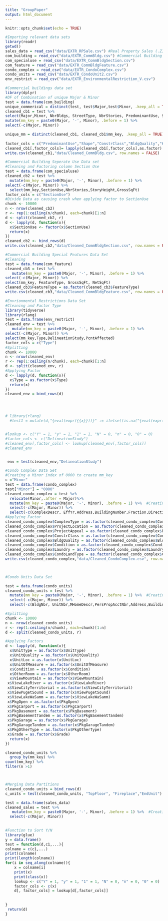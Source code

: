 ```yaml
---
title: "GroupPaper"
output: html_document
---
```


```r
knitr::opts_chunk$set(echo = TRUE)
```

```r
#Importing relevant data sets
library(readr)
getwd()
sales_data = read_csv("data/EXTR_RPSale.csv") #Real Property Sales (.ZIP)
com_building = read_csv("data/EXTR_CommBldg.csv") #Commercial Building (.ZIP)
com_specialuse = read_csv("data/EXTR_CommBldgSection.csv")
com_feature = read_csv("data/EXTR_CommBldgFeature.csv")
condo_complex = read_csv("data/EXTR_CondoComplex.csv")
condo_units = read_csv("data/EXTR_CondoUnit2.csv")
env_restrict = read_csv("data/EXTR_EnvironmentalRestriction_V.csv")
```

```r
#Commercial buildings data set
library(dplyr)
#DF of Combination of unique Major & Minor 
test = data.frame(com_building)
unique_commerical = distinct(test, test$Major,test$Minor, .keep_all = TRUE) #Data set of all unique MajorMinor Combs
cleaned_cb1 = test %>%
select(Major,Minor, NbrBldgs, StreetType, NbrStories, PredominantUse, Shape, ConstrClass, BldgQuality,BldgGrossSqFt,YrBuilt, PcntComplete, HeatingSystem,Sprinklers,Elevators ) %>%
mutate(mm_key = paste0(Major, '-', Minor), .before = 1) %>% 
select(-c(Major, Minor))

unique_mm = distinct(cleaned_cb1, cleaned_cb1$mm_key, .keep_all = TRUE)
  
factor_cols = c("PredominantUse","Shape","ConstrClass","BldgQuality","HeatingSystem")
cleaned_cb1[,factor_cols]= lapply(cleaned_cb1[,factor_cols],as.factor)
write.csv(cleaned_cb1,"data/Cleaned_CommBldg.csv", row.names = FALSE)
```

```r
#Commercial Building Seperate Use Data set
#Cleaning and Factoring colomn Section Use
test = data.frame(com_specialuse)
cleaned_cb2 = test %>%
  mutate(mm_key = paste0(Major, '-', Minor), .before = 1) %>% 
select(-c(Major, Minor)) %>%
  select(mm_key,SectionUse,NbrStories,StoryHeight,GrossSqFt)
factor_cols = c("SectionUse")
#Divide Data as causing crash when applying factor to SectionUse
chunk <- 10000
n <- nrow(cleaned_cb2)
r <- rep(1:ceiling(n/chunk), each=chunk)[1:n]
d <- split(cleaned_cb2, r)
d <- lapply(d, function(x){
  x$SectionUse <- factor(x$SectionUse)
  return(x)
})
cleaned_cb2 <- bind_rows(d)
write.csv(cleaned_cb2,"data/Cleaned_CommBldgSection.csv", row.names = FALSE)
```

```r
#Commercial Building Special Features Data Set 
#Cleaning
test = data.frame(com_feature)
cleaned_cb3 = test %>%
   mutate(mm_key = paste0(Major, '-', Minor), .before = 1) %>% 
select(-c(Major, Minor)) %>%
select(mm_key, FeatureType, GrossSqFt, NetSqFt) 
cleaned_cb3$FeatureType = as.factor(cleaned_cb3$FeatureType)
write.csv(cleaned_cb3,"data/Cleaned_CommBldgFeature.csv", row.names = FALSE)
```

```r
#Envrionmental Restrictions Data Set
#Cleaning and Factor Type
library(tidyverse)
library(rlang)
test = data.frame(env_restrict)
cleaned_env = test %>%
   mutate(mm_key = paste0(Major, '-', Minor), .before = 1) %>% 
select(-c(Major, Minor)) %>%
select(mm_key,Type,DelineationStudy,PcntAffected)
factor_cols = c("Type")
#Splitting
chunk <- 10000
n <- nrow(cleaned_env)
r <- rep(1:ceiling(n/chunk), each=chunk)[1:n]
d <- split(cleaned_env, r)
#Applying Factor 
d <- lapply(d, function(x){
  x$Type = as.factor(x$Type)
  return(x)
})
cleaned_env = bind_rows(d)




# library(rlang)
  #test1 = mutate(d,"{eval(expr({{x}}))}" := ifelse((is.na("{eval(expr({{x}}))}")),NA_real_, ifelse(("{eval(expr({{x}}))}") == "y",1,0)))


#lookup <- c("Y" = 1, "y" = 1, "1" = 1, "N" = 0, "n" = 0, "0" = 0)
#factor_cols <- c("DelineationStudy")
#cleaned_env[,factor_cols] <- lookup[cleaned_env[,factor_cols]]
#cleaned_env


 env = test(cleaned_env,"DelineationStudy")

```


```r
#Condo Complex Data Set
#Creating a Minor index of 0000 to create mm_key
c ="Minor"
test = data.frame(condo_complex)
test["Minor"] = "0000"
cleaned_condo_complex = test %>%
  relocate(Minor,.after = Major)%>%
  mutate(mm_key = paste0(Major, '-', Minor), .before = 1) %>%  #Creating mm_key
  select(-c(Major, Minor)) %>%
  select(-c(ComplexDescr, EffYr,Address,BuildingNumber,Fraction,DirectionPrefix,StreetName,DirectionSuffix,ZipCode))
#Applying Factor
cleaned_condo_complex$ComplexType = as.factor(cleaned_condo_complex$ComplexType)
cleaned_condo_complex$ProjectLocation = as.factor(cleaned_condo_complex$ProjectLocation)
cleaned_condo_complex$ProjectAppeal = as.factor(cleaned_condo_complex$ProjectAppeal)
cleaned_condo_complex$ConstrClass = as.factor(cleaned_condo_complex$ConstrClass)
cleaned_condo_complex$BldgQuality = as.factor(cleaned_condo_complex$BldgQuality)
cleaned_condo_complex$Condition = as.factor(cleaned_condo_complex$Condition)
cleaned_condo_complex$Laundry = as.factor(cleaned_condo_complex$Laundry)
cleaned_condo_complex$CondoLandType = as.factor(cleaned_condo_complex$CondoLandType)
write.csv(cleaned_condo_complex,"data/Cleaned_CondoComplex.csv", row.names = FALSE)

  
```

```r
#Condo Units Data Set

test = data.frame(condo_units)
cleaned_condo_units = test %>%
  mutate(mm_key = paste0(Major, '-', Minor), .before = 1) %>%  #Creating mm_key
  select(-c(Major, Minor)) %>%
  select(-c(BldgNbr, UnitNbr,MHomeDescr,PersPropAcctNbr,Address,BuildingNumber,Fraction,DirectionPrefix,StreetName,DirectionSuffix,UnitDescr,ZipCode)) #Removing Non relevant Vars

#Splitting
chunk <- 10000
n <- nrow(cleaned_condo_units)
r <- rep(1:ceiling(n/chunk), each=chunk)[1:n]
d <- split(cleaned_condo_units, r)

#Applying Factors 
d <- lapply(d, function(x){
  x$UnitType = as.factor(x$UnitType)
  x$UnitQuality = as.factor(x$UnitQuality) 
  x$UnitLoc = as.factor(x$UnitLoc)
  x$UnitOfMeasure = as.factor(x$UnitOfMeasure)
  x$Condition = as.factor(x$Condition)
  x$OtherRoom = as.factor(x$OtherRoom) 
  x$ViewMountain = as.factor(x$ViewMountain)
 x$ViewLakeRiver = as.factor(x$ViewLakeRiver)
 x$ViewCityTerritorial = as.factor(x$ViewCityTerritorial)
 x$ViewPugetSound = as.factor(x$ViewPugetSound)
 x$ViewLakeWaSamm = as.factor(x$ViewLakeWaSamm)
 x$PkgOpen = as.factor(x$PkgOpen)
 x$PkgCarport = as.factor(x$PkgCarport)
 x$PkgBasement = as.factor(x$PkgBasement)
 x$PkgBasementTandem = as.factor(x$PkgBasementTandem)
 x$PkgGarage = as.factor(x$PkgGarage)
 x$PkgGarageTandem = as.factor(x$PkgGarageTandem)
 x$PkgOtherType = as.factor(x$PkgOtherType)
 x$Grade = as.factor(x$Grade)
  return(x)
})

cleaned_condo_units %>%
  group_by(mm_key) %>%
count(mm_key) %>%
filter(n >1)



#Merging Data Partitions
cleaned_condo_units = bind_rows(d)
c_units = test(cleaned_condo_units, "TopFloor", "Fireplace","EndUnit")
```

```r
test = data.frame(sales_data)
cleaned_sales = test %>%
   mutate(mm_key = paste0(Major, '-', Minor), .before = 1) %>%  #Creating mm_key
  select(-c(Major, Minor))
  
```


```r
#Function to Sort Y/N
library(glue)
y = data.frame()
test = function(d,c1,...){
colname = c(c1,...) 
print(colname)
print(length(colname))
for(i in seq_along(colname)){
    x = colname[i]
    print(x)
    print(class(x))
    lookup <- c("Y" = 1, "y" = 1, "1" = 1, "N" = 0, "n" = 0, "0" = 0)
    factor_cols <- c(x)
    d[, factor_cols] = lookup[d[,factor_cols]]
    
    
}
 return(d)
}

```

